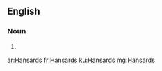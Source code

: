 ==English==

===Noun===
{{head|en|plural}}

# {{plural of|Hansard|lang=en}}

[[ar:Hansards]]
[[fr:Hansards]]
[[ku:Hansards]]
[[mg:Hansards]]